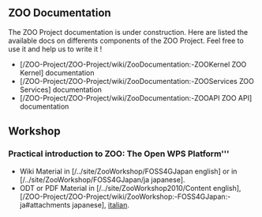 
== ZOO Documentation ==

The ZOO Project documentation is under construction. Here are listed the available docs on differents components of the ZOO Project. Feel free to use it and help us to write it ! 

*[/ZOO-Project/ZOO-Project/wiki/ZooDocumentation:-ZOOKernel ZOO Kernel] documentation
*[/ZOO-Project/ZOO-Project/wiki/ZooDocumentation:-ZOOServices ZOO Services] documentation
*[/ZOO-Project/ZOO-Project/wiki/ZooDocumentation:-ZOOAPI ZOO API] documentation

== Workshop ==

=== Practical introduction to ZOO: The Open WPS Platform''' ===
*Wiki Material in [/../site/ZooWorkshop/FOSS4GJapan english] or in [/../site/ZooWorkshop/FOSS4GJapan/ja japanese].
*ODT or PDF Material in [/../site/ZooWorkshop2010/Content english], [/ZOO-Project/ZOO-Project/wiki/ZooWorkshop:-FOSS4GJapan:-ja#attachments japanese], [http://gis.fem-environment.eu/tutorials/#main italian].




